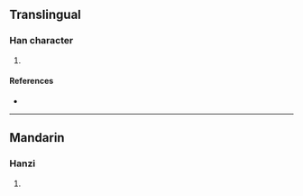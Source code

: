 {{character info/new}}
==Translingual==

===Han character===
{{Han char|rn=86|rad=火|as=11|sn=15|four=|canj=FSMH|ids=⿰火翏}}

# {{defn|Han|sort=火11}}

====References====
* {{Han ref|kx=0681.020|dkj=19354|dj=1092.190|hdz=32230.020|uh=71AE|ud=29102}}

----

==Mandarin==

===Hanzi===
{{cmn-hanzi|pin=[[liáo]] ([[liao2]])|wg=liao<sup>2</sup>}}

# {{defn|lang=cmn|sort=火11}}